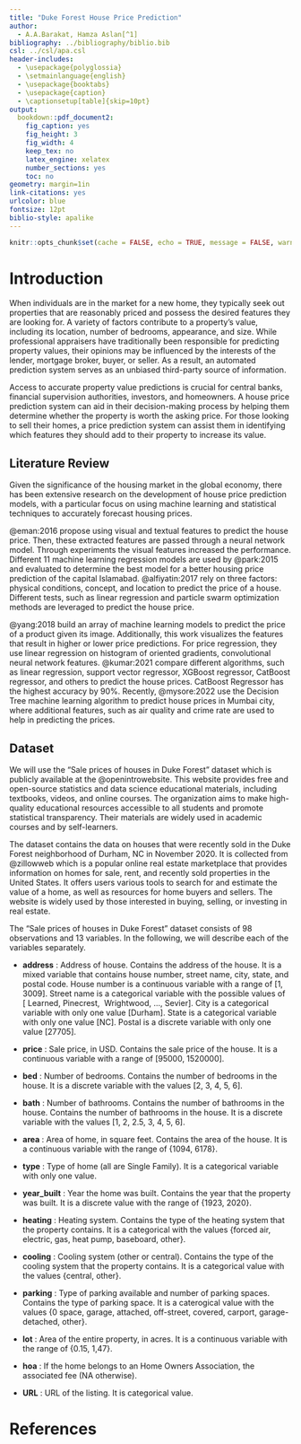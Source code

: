 ```yaml
---
title: "Duke Forest House Price Prediction"
author: 
  - A.A.Barakat, Hamza Aslan[^1]
bibliography: ../bibliography/biblio.bib
csl: ../csl/apa.csl
header-includes:
  - \usepackage{polyglossia}
  - \setmainlanguage{english}
  - \usepackage{booktabs}
  - \usepackage{caption} 
  - \captionsetup[table]{skip=10pt}
output:
  bookdown::pdf_document2:
    fig_caption: yes
    fig_height: 3
    fig_width: 4
    keep_tex: no
    latex_engine: xelatex
    number_sections: yes
    toc: no
geometry: margin=1in
link-citations: yes
urlcolor: blue
fontsize: 12pt
biblio-style: apalike
---
```

```r
knitr::opts_chunk$set(cache = FALSE, echo = TRUE, message = FALSE, warning = FALSE)
```

<!-- ======================================================================= -->
<!-- ============================== FOOTNOTES ============================== -->
<!-- ======================================================================= -->
[^1]: 21080637, [Github Repo](https://github.com/Hamzabaraka/21080637)


# Introduction

When individuals are in the market for a new home, they typically seek out properties that are reasonably priced and possess the desired features they are looking for. A variety of factors contribute to a property's value, including its location, number of bedrooms, appearance, and size. While professional appraisers have traditionally been responsible for predicting property values, their opinions may be influenced by the interests of the lender, mortgage broker, buyer, or seller. As a result, an automated prediction system serves as an unbiased third-party source of information. 

Access to accurate property value predictions is crucial for central banks, financial supervision authorities, investors, and homeowners. A house price prediction system can aid in their decision-making process by helping them determine whether the property is worth the asking price. For those looking to sell their homes, a price prediction system can assist them in identifying which features they should add to their property to increase its value.

## Literature Review

Given the significance of the housing market in the global economy, there has been extensive research on the development of house price prediction models, with a particular focus on using machine learning and statistical techniques to accurately forecast housing prices.

@eman:2016 propose using visual and textual features to predict the house price. Then, these extracted features are passed through a neural network model. Through experiments the visual features increased the performance.  Different 11 machine learning regression models are used by @park:2015 and evaluated to determine the best model for a better housing price prediction of the capital Islamabad. @alfiyatin:2017 rely on three factors: physical conditions, concept, and location to predict the price of a house. Different tests, such as linear regression and particle swarm optimization methods are leveraged to predict the house price.

@yang:2018 build an array of machine learning models to predict the price of a product given its image. Additionally, this work visualizes the features that result in higher or lower price predictions. For price regression, they use linear regression on histogram of oriented gradients, convolutional neural network features. @kumar:2021 compare different algorithms, such as linear regression, support vector regressor, XGBoost regressor, CatBoost regressor, and others to predict the house prices. CatBoost Regressor has the highest accuracy by 90%.
Recently, @mysore:2022 use the Decision Tree machine learning algorithm to predict house prices in Mumbai city, where additional features, such as air quality and crime rate are used to help in predicting the prices.

## Dataset

We will use the "Sale prices of houses in Duke Forest" dataset which is publicly available at the @openintrowebsite. This website provides free and open-source statistics and data science educational materials, including textbooks, videos, and online courses. The organization aims to make high-quality educational resources accessible to all students and promote statistical transparency. Their materials are widely used in academic courses and by self-learners. 

The dataset contains the data on houses that were recently sold in the Duke Forest neighborhood of Durham, NC in November 2020. It is collected from @zillowweb which is a popular online real estate marketplace that provides information on homes for sale, rent, and recently sold properties in the United States. It offers users various tools to search for and estimate the value of a home, as well as resources for home buyers and sellers. The website is widely used by those interested in buying, selling, or investing in real estate.

The "Sale prices of houses in Duke Forest" dataset consists of 98 observations and 13 variables. In the following, we will describe each of the variables separately.

* **address** :
Address of house. Contains the address of the house. It is a mixed variable that contains house number, street name, city, state, and postal code. House number is a continuous variable with a range of [1, 3009]. Street name is a categorical variable with the possible values of [ Learned, Pinecrest,  Wrightwood, ..., Sevier]. City is a categorical variable with only one value [Durham]. State is a categorical variable with only one value [NC]. Postal is a discrete variable with only one value [27705]. 

* **price** :
Sale price, in USD. Contains the sale price of the house. It is a continuous variable with a range of [95000, 1520000]. 

* **bed** :
Number of bedrooms. Contains the number of bedrooms in the house. It is a discrete variable with the values [2, 3, 4, 5, 6]. 

* **bath** :
Number of bathrooms. Contains the number of bathrooms in the house. Contains the number of bathrooms in the house. It is a discrete variable with the values [1, 2, 2.5, 3, 4, 5, 6]. 

* **area** :
Area of home, in square feet. Contains the area of the house. It is a continuous variable with the range of {1094, 6178}.

* **type** :
Type of home (all are Single Family). It is a categorical variable with only one value.

* **year_built** :
Year the home was built. Contains the year that the property was built. It is a discrete value with the range of {1923, 2020}.

* **heating** :
Heating system. Contains the type of the heating system that the property contains. It is a categorical with the values {forced air, electric, gas, heat pump, baseboard, other}.

* **cooling** :
Cooling system (other or central). Contains the type of the cooling system that the property contains. It is a categorical value with the values {central, other}.

* **parking** :
Type of parking available and number of parking spaces. Contains the type of parking space. It is a caterogical value with the values {0 space, garage, attached, off-street, covered, carport, garage-detached, other}.

* **lot** :
Area of the entire property, in acres. It is a continuous variable with the range of {0.15, 1,47}.

* **hoa** :
If the home belongs to an Home Owners Association, the associated fee (NA otherwise).

* **URL** :
URL of the listing. It is categorical value.

\newpage
# References {#references}
<div id="refs"></div>


